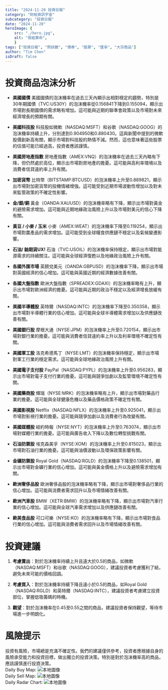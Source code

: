 ```yaml
---
title: "2024-11-20 投資日報"
category: "財經資訊宇宙"
subcategory: "投資日報"
date: "2024-11-20"
heroImage: {
    src: "./hero.jpg",
    alt: "易經算命",
    }
tags: ["投資日報", "照妖鏡", "債券", "股票", "匯率", "大宗商品"]
author: "Tim Chen"
isDraft: false
---
```

# 投資商品泡沫分析

- **美國國債**
  美國國債的泡沫機率在過去三天內顯示出相對穩定的趨勢，特別是30年期國債（TVC:US30Y）的泡沫機率從0.156841下降到0.155094，顯示出市場對長期國債的需求略有增加。這可能與近期的聯準會政策以及市場對未來經濟增長的預期有關。

- **美國科技股**
  科技股如微軟（NASDAQ:MSFT）和谷歌（NASDAQ:GOOG）的泡沫機率持續上升，分別達到0.904950和0.880430。這與新聞中提到的微軟股價創新高有關，顯示市場對科技股的熱情不減。然而，這也意味著這些股票的估值可能已經過高，投資者應該謹慎。

- **美國房地產指數**
  房地產指數（AMEX:VNQ）的泡沫機率在過去三天內略有下降，但仍然處於高位，顯示出市場對房地產的擔憂。這可能與高利率環境以及消費者信貸違約率上升有關。

- **加密貨幣**
  比特幣（BITSTAMP:BTCUSD）的泡沫機率上升至0.889821，顯示出市場對加密貨幣的投機情緒增強。這可能受到近期市場波動性增加以及對未來監管政策的不確定性影響。

- **金/銀/銅**
  黃金（OANDA:XAUUSD）的泡沫機率略有下降，顯示出市場對黃金的避險需求增加。這可能與近期地緣政治風險上升以及市場對美元的信心下降有關。

- **黃豆 / 小麥 / 玉米**
  小麥（AMEX:WEAT）的泡沫機率下降至0.119254，顯示出市場對農產品的需求增加。這可能受到全球糧食供應鏈不穩定以及氣候變遷影響。

- **石油/ 鈾期貨UX!**
  石油（TVC:USOIL）的泡沫機率保持穩定，顯示出市場對能源需求的持續關注。這可能與全球經濟復甦以及地緣政治風險上升有關。

- **各國外匯市場**
  英鎊兌美元（OANDA:GBPUSD）的泡沫機率下降，顯示出市場對英國經濟的信心增加。這可能與英國近期的經濟數據改善有關。

- **各國大盤指數**
  歐洲大盤指數（SPREADEX:GDAXI）的泡沫機率略有上升，顯示出市場對歐洲經濟的擔憂。這可能與近期的政治不穩定以及經濟增長放緩有關。

- **美國半導體股**
  英特爾（NASDAQ:INTC）的泡沫機率下降至0.350358，顯示出市場對半導體行業的信心增加。這可能與全球半導體需求增加以及供應鏈改善有關。

- **美國銀行股**
  摩根大通（NYSE:JPM）的泡沫機率上升至0.720154，顯示出市場對銀行業的擔憂。這可能與消費者信貸違約率上升以及利率環境不確定性有關。

- **美國軍工股**
  洛克希德馬丁（NYSE:LMT）的泡沫機率保持穩定，顯示出市場對軍工行業的穩定需求。這可能與全球地緣政治風險上升有關。

- **美國電子支付股**
  PayPal（NASDAQ:PYPL）的泡沫機率上升至0.956283，顯示出市場對電子支付行業的擔憂。這可能與競爭加劇以及監管環境不確定性有關。

- **美國藥商股**
  輝瑞（NYSE:MRK）的泡沫機率略有上升，顯示出市場對藥品行業的擔憂。這可能與全球健康危機以及藥品價格政策不確定性有關。

- **美國影視股**
  Netflix（NASDAQ:NFLX）的泡沫機率上升至0.925041，顯示出市場對影視行業的擔憂。這可能與競爭加劇以及消費者行為改變有關。

- **美國媒體股**
  紐約時報（NYSE:NYT）的泡沫機率上升至0.763074，顯示出市場對媒體行業的擔憂。這可能與廣告收入下降以及數位轉型挑戰有關。

- **石油防禦股**
  埃克森美孚（NYSE:XOM）的泡沫機率上升至0.815023，顯示出市場對石油行業的擔憂。這可能與油價波動以及環保政策影響有關。

- **金礦防禦股**
  Royal Gold（NASDAQ:RGLD）的泡沫機率下降至0.138501，顯示出市場對金礦行業的信心增加。這可能與黃金價格上升以及避險需求增加有關。

- **歐洲奢侈品股**
  歐洲奢侈品股的泡沫機率略有下降，顯示出市場對奢侈品行業的信心增加。這可能與消費者需求回升以及市場情緒改善有關。

- **歐洲汽車股**
  BMW（XETR:BMW）的泡沫機率略有下降，顯示出市場對汽車行業的信心增加。這可能與全球汽車需求增加以及供應鏈改善有關。

- **歐美食品股**
  可口可樂（NYSE:KO）的泡沫機率略有下降，顯示出市場對食品行業的信心增加。這可能與消費者需求回升以及市場情緒改善有關。

# 投資建議

1. **考慮賣出**：對於泡沫機率持續上升且遠大於0.5的商品，如微軟（NASDAQ:MSFT）和谷歌（NASDAQ:GOOG），建議投資者考慮獲利了結，避免未來可能的價格回調。

2. **考慮買入**：對於泡沫機率持續下降且遠小於0.5的商品，如Royal Gold（NASDAQ:RGLD）和英特爾（NASDAQ:INTC），建議投資者考慮建立投資部位，掌握低吸籌碼的時機。

3. **觀望**：對於泡沫機率在0.45至0.55之間的商品，建議投資者保持觀望，等待市場進一步明朗化。

# 風險提示

投資有風險，市場總是充滿不確定性。我們的建議僅供參考，投資者應根據自身的風險承受能力和投資目標，做出獨立的投資決策。特別是對於泡沫機率高的商品，應該謹慎進行投資決策。
<br />
Daily Buy Map:
![本地圖像](./buyMap.svg)
<br />
Daily Sell Map:
![本地圖像](./sellMap.svg)
<br />
Daily Radar Chart:
![本地圖像](./radar.svg)
<br />
